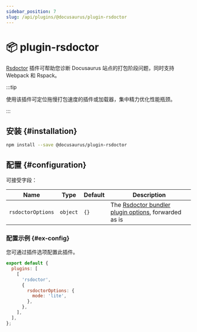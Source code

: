 ```yaml
---
sidebar_position: 7
slug: /api/plugins/@docusaurus/plugin-rsdoctor
---
```


# 📦 plugin-rsdoctor


[Rsdoctor](https://rsdoctor.dev/) 插件可帮助您诊断 Docusaurus 站点的打包阶段问题，同时支持 Webpack 和 Rspack。

:::tip

使用该插件可定位拖慢打包速度的插件或加载器，集中精力优化性能瓶颈。

:::

## 安装 {#installation}

```bash npm2yarn
npm install --save @docusaurus/plugin-rsdoctor
```

## 配置 {#configuration}

可接受字段：

<APITable>

| Name | Type | Default | Description |
| --- | --- | --- | --- |
| `rsdoctorOptions` | `object` | `{}` | The [Rsdoctor bundler plugin options](https://rsdoctor.dev/config/options/options), forwarded as is |

</APITable>

### 配置示例 {#ex-config}

您可通过插件选项配置此插件。

```js title="docusaurus.config.js"
export default {
  plugins: [
    [
      'rsdoctor',
      {
        rsdoctorOptions: {
          mode: 'lite',
        },
      },
    ],
  ],
};
```